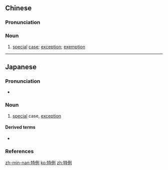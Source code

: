 ==Chinese==
{{zh-forms}}

===Pronunciation===
{{zh-pron
|m=tèlì
|c=dak6 lai6
|mn=qz:tia̍k-lē/tw,xm:te̍k-lē/zz:te̍k-lī
|cat=n
}}

===Noun===
{{zh-noun}}

# [[special]] [[case]]; [[exception]]; [[exemption]]

----

==Japanese==
{{ja-kanjitab|とく|れい|yomi=on}}

===Pronunciation===
* {{ja-pron|とくれい|y=o|acc=0|acc_ref=NHK}}

===Noun===
{{ja-noun|とくれい}}
# [[special]] case, [[exception]]

====Derived terms====
* {{ja-r|特例市|とくれいし|gloss=special city}}

===References===
<references/>

[[zh-min-nan:特例]]
[[ko:特例]]
[[zh:特例]]